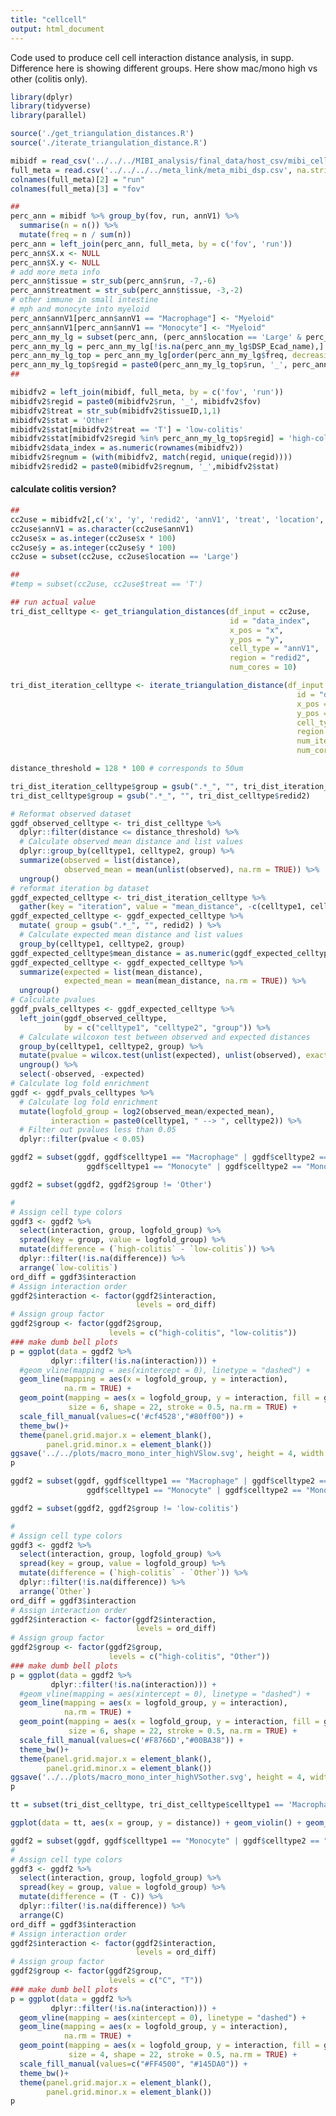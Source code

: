 ```yaml
---
title: "cellcell"
output: html_document
---
```


Code used to produce cell cell interaction distance analysis, in supp. Difference here is showing different groups.
Here show mac/mono high vs other (colitis only).

```r
library(dplyr)
library(tidyverse)
library(parallel)

source('./get_triangulation_distances.R')
source('./iterate_triangulation_distance.R')
```


```r
mibidf = read_csv('../../../MIBI_analysis/final_data/host_csv/mibi_cell_resultann_0411.csv')
full_meta = read.csv('../../../../meta_link/meta_mibi_dsp.csv', na.strings=c("","NA"))
colnames(full_meta)[2] = "run"
colnames(full_meta)[3] = "fov"

##
perc_ann = mibidf %>% group_by(fov, run, annV1) %>% 
  summarise(n = n()) %>%
  mutate(freq = n / sum(n))
perc_ann = left_join(perc_ann, full_meta, by = c('fov', 'run'))
perc_ann$X.x <- NULL
perc_ann$X.y <- NULL
# add more meta info
perc_ann$tissue = str_sub(perc_ann$run, -7,-6)
perc_ann$treatment = str_sub(perc_ann$tissue, -3,-2)
# other immune in small intestine
# mph and monocyte into myeloid
perc_ann$annV1[perc_ann$annV1 == "Macrophage"] <- "Myeloid"
perc_ann$annV1[perc_ann$annV1 == "Monocyte"] <- "Myeloid"
perc_ann_my_lg = subset(perc_ann, (perc_ann$location == 'Large' & perc_ann$annV1 == 'Myeloid'))
perc_ann_my_lg = perc_ann_my_lg[!is.na(perc_ann_my_lg$DSP_Ecad_name),]
perc_ann_my_lg_top = perc_ann_my_lg[order(perc_ann_my_lg$freq, decreasing = T)[1:15],] # tried 20 then 15
perc_ann_my_lg_top$regid = paste0(perc_ann_my_lg_top$run, '_', perc_ann_my_lg_top$fov)
##

mibidfv2 = left_join(mibidf, full_meta, by = c('fov', 'run'))
mibidfv2$regid = paste0(mibidfv2$run, '_', mibidfv2$fov)
mibidfv2$treat = str_sub(mibidfv2$tissueID,1,1)
mibidfv2$stat = 'Other'
mibidfv2$stat[mibidfv2$treat == 'T'] = 'low-colitis'
mibidfv2$stat[mibidfv2$regid %in% perc_ann_my_lg_top$regid] = 'high-colitis'
mibidfv2$data_index = as.numeric(rownames(mibidfv2))
mibidfv2$regnum = (with(mibidfv2, match(regid, unique(regid))))
mibidfv2$redid2 = paste0(mibidfv2$regnum, '_',mibidfv2$stat)
```


#### calculate colitis version?

```r
##
cc2use = mibidfv2[,c('x', 'y', 'redid2', 'annV1', 'treat', 'location', 'data_index')]
cc2use$annV1 = as.character(cc2use$annV1)
cc2use$x = as.integer(cc2use$x * 100)
cc2use$y = as.integer(cc2use$y * 100)
cc2use = subset(cc2use, cc2use$location == 'Large')

##
#temp = subset(cc2use, cc2use$treat == 'T')

## run actual value
tri_dist_celltype <- get_triangulation_distances(df_input = cc2use,
                                                 id = "data_index",
                                                 x_pos = "x",
                                                 y_pos = "y",
                                                 cell_type = "annV1",
                                                 region = "redid2",
                                                 num_cores = 10)

tri_dist_iteration_celltype <- iterate_triangulation_distance(df_input = cc2use,
                                                                id = "data_index",
                                                                x_pos = "x",
                                                                y_pos = "y",
                                                                cell_type = "annV1",
                                                                region = "redid2",
                                                                num_iterations = 100,
                                                                num_cores = 10)

```


```r
distance_threshold = 128 * 100 # corresponds to 50um

tri_dist_iteration_celltype$group = gsub(".*_", "", tri_dist_iteration_celltype$redid2)
tri_dist_celltype$group = gsub(".*_", "", tri_dist_celltype$redid2)

# Reformat observed dataset
ggdf_observed_celltype <- tri_dist_celltype %>%
  dplyr::filter(distance <= distance_threshold) %>%
  # Calculate observed mean distance and list values
  dplyr::group_by(celltype1, celltype2, group) %>%
  summarize(observed = list(distance),
            observed_mean = mean(unlist(observed), na.rm = TRUE)) %>%
  ungroup()
# reformat iteration bg dataset
ggdf_expected_celltype <- tri_dist_iteration_celltype %>%
  gather(key = "iteration", value = "mean_distance", -c(celltype1, celltype2, redid2))
ggdf_expected_celltype <- ggdf_expected_celltype %>% 
  mutate( group = gsub(".*_", "", redid2) ) %>%
  # Calculate expected mean distance and list values
  group_by(celltype1, celltype2, group)
ggdf_expected_celltype$mean_distance = as.numeric(ggdf_expected_celltype$mean_distance) # NA exist but is taken care of 
ggdf_expected_celltype <- ggdf_expected_celltype %>%  
  summarize(expected = list(mean_distance),
            expected_mean = mean(mean_distance, na.rm = TRUE)) %>%
  ungroup() 
# Calculate pvalues
ggdf_pvals_celltypes <- ggdf_expected_celltype %>%
  left_join(ggdf_observed_celltype,
            by = c("celltype1", "celltype2", "group")) %>%
  # Calculate wilcoxon test between observed and expected distances
  group_by(celltype1, celltype2, group) %>%
  mutate(pvalue = wilcox.test(unlist(expected), unlist(observed), exact = FALSE)$p.value) %>%
  ungroup() %>%
  select(-observed, -expected)
# Calculate log fold enrichment
ggdf <- ggdf_pvals_celltypes %>%
  # Calculate log fold enrichment
  mutate(logfold_group = log2(observed_mean/expected_mean),
         interaction = paste0(celltype1, " --> ", celltype2)) %>%
  # Filter out pvalues less than 0.05
  dplyr::filter(pvalue < 0.05)
```


```r
ggdf2 = subset(ggdf, ggdf$celltype1 == "Macrophage" | ggdf$celltype2 == "Macrophage" |
                 ggdf$celltype1 == "Monocyte" | ggdf$celltype2 == "Monocyte")

ggdf2 = subset(ggdf2, ggdf2$group != 'Other')

# 
# Assign cell type colors
ggdf3 <- ggdf2 %>%
  select(interaction, group, logfold_group) %>%
  spread(key = group, value = logfold_group) %>%
  mutate(difference = (`high-colitis` - `low-colitis`)) %>%
  dplyr::filter(!is.na(difference)) %>%
  arrange(`low-colitis`)
ord_diff = ggdf3$interaction
# Assign interaction order
ggdf2$interaction <- factor(ggdf2$interaction,
                            levels = ord_diff)
# Assign group factor
ggdf2$group <- factor(ggdf2$group,
                      levels = c("high-colitis", "low-colitis"))
### make dumb bell plots
p = ggplot(data = ggdf2 %>%
         dplyr::filter(!is.na(interaction))) +
  #geom_vline(mapping = aes(xintercept = 0), linetype = "dashed") +
  geom_line(mapping = aes(x = logfold_group, y = interaction),
            na.rm = TRUE) +
  geom_point(mapping = aes(x = logfold_group, y = interaction, fill = group), 
             size = 6, shape = 22, stroke = 0.5, na.rm = TRUE) +
  scale_fill_manual(values=c('#cf4528',"#80ff00")) +
  theme_bw()+
  theme(panel.grid.major.x = element_blank(),
        panel.grid.minor.x = element_blank())
ggsave('../../plots/macro_mono_inter_highVSlow.svg', height = 4, width = 7)
p
```


```r
ggdf2 = subset(ggdf, ggdf$celltype1 == "Macrophage" | ggdf$celltype2 == "Macrophage" |
                 ggdf$celltype1 == "Monocyte" | ggdf$celltype2 == "Monocyte")

ggdf2 = subset(ggdf2, ggdf2$group != 'low-colitis')

# 
# Assign cell type colors
ggdf3 <- ggdf2 %>%
  select(interaction, group, logfold_group) %>%
  spread(key = group, value = logfold_group) %>%
  mutate(difference = (`high-colitis` - `Other`)) %>%
  dplyr::filter(!is.na(difference)) %>%
  arrange(`Other`)
ord_diff = ggdf3$interaction
# Assign interaction order
ggdf2$interaction <- factor(ggdf2$interaction,
                            levels = ord_diff)
# Assign group factor
ggdf2$group <- factor(ggdf2$group,
                      levels = c("high-colitis", "Other"))
### make dumb bell plots
p = ggplot(data = ggdf2 %>%
         dplyr::filter(!is.na(interaction))) +
  #geom_vline(mapping = aes(xintercept = 0), linetype = "dashed") +
  geom_line(mapping = aes(x = logfold_group, y = interaction),
            na.rm = TRUE) +
  geom_point(mapping = aes(x = logfold_group, y = interaction, fill = group), 
             size = 6, shape = 22, stroke = 0.5, na.rm = TRUE) +
  scale_fill_manual(values=c('#F8766D',"#00BA38")) +
  theme_bw()+
  theme(panel.grid.major.x = element_blank(),
        panel.grid.minor.x = element_blank())
ggsave('../../plots/macro_mono_inter_highVSother.svg', height = 4, width = 7)
p
```
























```r
tt = subset(tri_dist_celltype, tri_dist_celltype$celltype1 == 'Macrophage' & tri_dist_celltype$celltype2 == 'Smooth muscle') %>%  dplyr::filter(distance <= distance_threshold)

ggplot(data = tt, aes(x = group, y = distance)) + geom_violin() + geom_boxplot()
```




```r
ggdf2 = subset(ggdf, ggdf$celltype1 == "Monocyte" | ggdf$celltype2 == "Monocyte")
# 
# Assign cell type colors
ggdf3 <- ggdf2 %>%
  select(interaction, group, logfold_group) %>%
  spread(key = group, value = logfold_group) %>%
  mutate(difference = (T - C)) %>%
  dplyr::filter(!is.na(difference)) %>%
  arrange(C)
ord_diff = ggdf3$interaction
# Assign interaction order
ggdf2$interaction <- factor(ggdf2$interaction,
                            levels = ord_diff)
# Assign group factor
ggdf2$group <- factor(ggdf2$group,
                      levels = c("C", "T"))
### make dumb bell plots
p = ggplot(data = ggdf2 %>%
         dplyr::filter(!is.na(interaction))) +
  geom_vline(mapping = aes(xintercept = 0), linetype = "dashed") +
  geom_line(mapping = aes(x = logfold_group, y = interaction),
            na.rm = TRUE) +
  geom_point(mapping = aes(x = logfold_group, y = interaction, fill = group), 
             size = 4, shape = 22, stroke = 0.5, na.rm = TRUE) +
  scale_fill_manual(values=c("#FF4500", "#145DA0")) +
  theme_bw()+
  theme(panel.grid.major.x = element_blank(),
        panel.grid.minor.x = element_blank())
p
```







